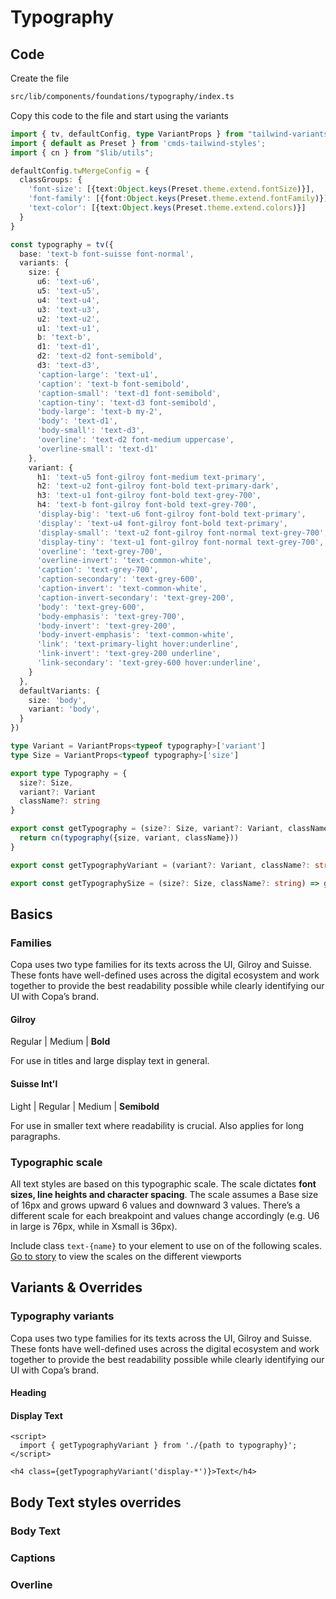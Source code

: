 

# Typography

## Code

Create the file

```bash
src/lib/components/foundations/typography/index.ts
```
Copy this code to the file and start using the variants

```ts
import { tv, defaultConfig, type VariantProps } from "tailwind-variants";
import { default as Preset } from 'cmds-tailwind-styles';
import { cn } from "$lib/utils";

defaultConfig.twMergeConfig = {
  classGroups: {
    'font-size': [{text:Object.keys(Preset.theme.extend.fontSize)}],
    'font-family': [{font:Object.keys(Preset.theme.extend.fontFamily)}],
    'text-color': [{text:Object.keys(Preset.theme.extend.colors)}]
  }
}

const typography = tv({
  base: 'text-b font-suisse font-normal',
  variants: {
    size: {
      u6: 'text-u6',
      u5: 'text-u5',
      u4: 'text-u4',
      u3: 'text-u3',
      u2: 'text-u2',
      u1: 'text-u1',
      b: 'text-b',
      d1: 'text-d1',
      d2: 'text-d2 font-semibold',
      d3: 'text-d3',
      'caption-large': 'text-u1',
      'caption': 'text-b font-semibold',
      'caption-small': 'text-d1 font-semibold',
      'caption-tiny': 'text-d3 font-semibold',
      'body-large': 'text-b my-2',
      'body': 'text-d1',
      'body-small': 'text-d3',
      'overline': 'text-d2 font-medium uppercase',
      'overline-small': 'text-d1'
    },
    variant: {
      h1: 'text-u5 font-gilroy font-medium text-primary',
      h2: 'text-u2 font-gilroy font-bold text-primary-dark',
      h3: 'text-u1 font-gilroy font-bold text-grey-700',
      h4: 'text-b font-gilroy font-bold text-grey-700',
      'display-big': 'text-u6 font-gilroy font-bold text-primary',
      'display': 'text-u4 font-gilroy font-bold text-primary',
      'display-small': 'text-u2 font-gilroy font-normal text-grey-700',
      'display-tiny': 'text-u1 font-gilroy font-normal text-grey-700',
      'overline': 'text-grey-700',
      'overline-invert': 'text-common-white',
      'caption': 'text-grey-700',
      'caption-secondary': 'text-grey-600',
      'caption-invert': 'text-common-white',
      'caption-invert-secondary': 'text-grey-200',
      'body': 'text-grey-600',
      'body-emphasis': 'text-grey-700',
      'body-invert': 'text-grey-200',
      'body-invert-emphasis': 'text-common-white',
      'link': 'text-primary-light hover:underline',
      'link-invert': 'text-grey-200 underline',
      'link-secondary': 'text-grey-600 hover:underline',
    }
  },
  defaultVariants: {
    size: 'body',
    variant: 'body',
  }
})

type Variant = VariantProps<typeof typography>['variant']
type Size = VariantProps<typeof typography>['size']

export type Typography = {
  size?: Size,
  variant?: Variant
  className?: string
}

export const getTypography = (size?: Size, variant?: Variant, className?: string) => {
  return cn(typography({size, variant, className}))
}

export const getTypographyVariant = (variant?: Variant, className?: string) => getTypography(undefined, variant, className )

export const getTypographySize = (size?: Size, className?: string) => getTypography(size, undefined, className )
```

## Basics

### Families
Copa uses two type families for its texts across the UI, Gilroy and Suisse. These fonts have well-defined uses across the digital ecosystem and work together to provide the best readability possible while clearly identifying our UI with Copa’s brand.

#### Gilroy
Regular | Medium | **Bold**

For use in titles and large display text in general.

#### Suisse Int'l
Light | Regular | Medium | **Semibold**

For use in smaller text where readability is crucial. Also applies for long paragraphs.

### Typographic scale

All text styles are based on this typographic scale. The scale dictates **font sizes, line heights and character spacing**. The scale assumes a Base size of 16px and grows upward 6 values and downward 3 values. There’s a different scale for each breakpoint and values change accordingly (e.g. U6 in large is 76px, while in Xsmall is 36px).

Include class `text-{name}` to your element to use on of the following scales. [Go to story]('./?path=/story/system-foundations-typography--scale&globals=viewport:iphone14promax') to view the scales on the different viewports

<Canvas of={Scale.scale} sourceState='none' />

## Variants & Overrides

### Typography variants

Copa uses two type families for its texts across the UI, Gilroy and Suisse. These fonts have well-defined uses across the digital ecosystem and work together to provide the best readability possible while clearly identifying our UI with Copa’s brand.

#### Heading

<Canvas of={Scale.heading} sourceState='none' />

#### Display Text

<Canvas of={Scale.display} sourceState='none' />

```svelte
<script> 
  import { getTypographyVariant } from './{path to typography}';
</script>

<h4 class={getTypographyVariant('display-*')}>Text</h4>
```

## Body Text styles overrides

### Body Text

<Canvas of={Scale.body} sourceState='none' />

### Captions

<Canvas of={Scale.caption} sourceState='none' />

### Overline

<Canvas of={Scale.overline} sourceState='none' />
